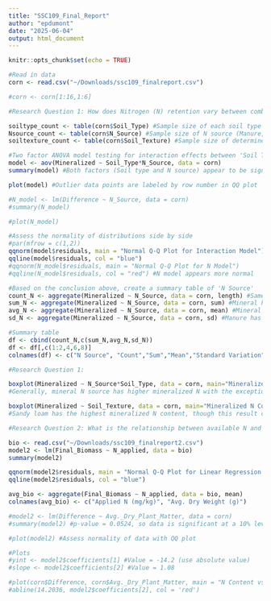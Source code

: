 ```yaml
---
title: "SSC109_Final_Report"
author: "epdumont"
date: "2025-06-04"
output: html_document
---
```


```r
knitr::opts_chunk$set(echo = TRUE)
```

```r
#Read in data
corn <- read.csv("~/Downloads/ssc109_finalreport.csv")

#corn <- corn[1:16,1:6]

```


```r
#Research Question 1: How does Nitrogen (N) retention vary between combinations of soil type and N source from the beginning to the end of the experiment?

soiltype_count <- table(corn$Soil_Type) #Sample size of each soil type (Conventional, No Input, or Organic)
Nsource_count <- table(corn$N_Source) #Sample size of N source (Manure, Mineral, or None)
soiltexture_count <- table(corn$Soil_Texture) #Sample size of determined soil textures (Clay, Clay loam, Sandy clay loam, or Sandy loam)

#Two factor ANOVA model testing for interaction effects between 'Soil Type' and 'N Source'
model <- aov(Mineralized ~ Soil_Type*N_Source, data = corn)
summary(model) #Both factors (Soil type and N source) appear to be significant, based on the p-values of 0.0120 and 0.0109, respectively. The interaction between the two factors is not significant. These p-values are produced by the ANOVA summary.

plot(model) #Outlier data points are labeled by row number in QQ plot

#N_model <- lm(Difference ~ N_Source, data = corn)
#summary(N_model)

#plot(N_model)

#Assess the normality of distributions side by side
#par(mfrow = c(1,2))
qqnorm(model$residuals, main = "Normal Q-Q Plot for Interaction Model")
qqline(model$residuals, col = "blue")
#qqnorm(N_model$residuals, main = "Normal Q-Q Plot for N Model") 
#qqline(N_model$residuals, col = "red") #N model appears more normal

#Based on the conclusion above, create a summary table of 'N Source'
count_N <- aggregate(Mineralized ~ N_Source, data = corn, length) #Same sample size per N source
sum_N <- aggregate(Mineralized ~ N_Source, data = corn, sum) #Mineral has more than double the sum than manure
avg_N <- aggregate(Mineralized ~ N_Source, data = corn, mean) #Mineral has more than double N content than manure
sd_N <- aggregate(Mineralized ~ N_Source, data = corn, sd) #Manure has more than double standard deviation than mineral

#Summary table
df <- cbind(count_N,c(sum_N,avg_N,sd_N))
df <- df[,c(1:2,4,6,8)]
colnames(df) <- c("N Source", "Count","Sum","Mean","Standard Variation")

```

```r
#Research Question 1:

boxplot(Mineralized ~ N_Source*Soil_Type, data = corn, main="Mineralized N Content by N Source and Soil Type",ylab = "Mineralized N (mg/kg)", xlab="N Source * Soil Type", cex.axis = .5)
#Generally, mineral N source has higher mineralized N with the exception of organic manure. 

boxplot(Mineralized ~ Soil_Texture, data = corn, main="Mineralized N Content by Soil Texture",ylab="Mineralized N (mg/kg)", xlab="Soil Texture", cex.axis = 0.6)
#Sandy loam has the highest mineralized N content, though this result could be biased by the smallest sample size of 2

```


```r
#Research Question 2: What is the relationship between available N and average dry plant matter percent?

bio <- read.csv("~/Downloads/ssc109_finalreport2.csv")
model2 <- lm(Final_Biomass ~ N_applied, data = bio)
summary(model2)

qqnorm(model2$residuals, main = "Normal Q-Q Plot for Linear Regression Model")
qqline(model2$residuals, col = "blue")

avg_bio <- aggregate(Final_Biomass ~ N_applied, data = bio, mean)
colnames(avg_bio) <- c("Applied N (mg/kg)", "Avg. Dry Weight (g)")

#model2 <- lm(Difference ~ Avg._Dry_Plant_Matter, data = corn)
#summary(model2) #p-value = 0.0524, so data is significant at a 10% level but not 5%

#plot(model2) #Assess normality of data with QQ plot

#Plots
#yint <- model2$coefficients[1] #Value = -14.2 (use absolute value)
#slope <- model2$coefficients[2] #Value = 1.08

#plot(corn$Difference, corn$Avg._Dry_Plant_Matter, main = "N Content vs. Average Dry Plant Matter", xlab = "N Content (mg/kg)", ylab = "Avg. Dry Plant Matter (%)")
#abline(14.2036, model2$coefficients[2], col = 'red')

```

